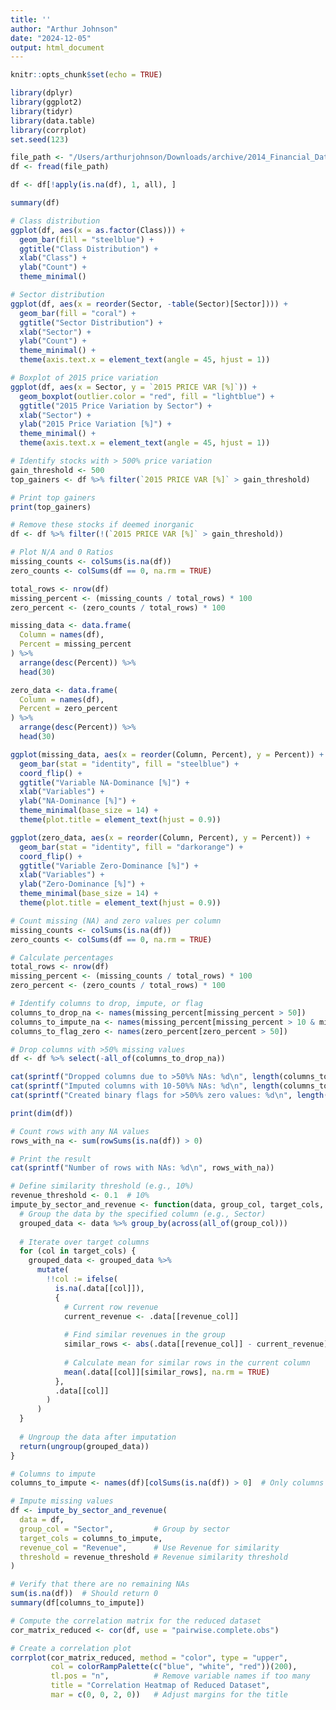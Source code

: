 ```yaml
---
title: ''
author: "Arthur Johnson"
date: "2024-12-05"
output: html_document
---
```


```r
knitr::opts_chunk$set(echo = TRUE)
```

```r
library(dplyr)
library(ggplot2)
library(tidyr)
library(data.table)
library(corrplot)
set.seed(123)
```

```r
file_path <- "/Users/arthurjohnson/Downloads/archive/2014_Financial_Data.csv"
df <- fread(file_path)

df <- df[!apply(is.na(df), 1, all), ]

summary(df)
```

```r
# Class distribution
ggplot(df, aes(x = as.factor(Class))) +
  geom_bar(fill = "steelblue") +
  ggtitle("Class Distribution") +
  xlab("Class") +
  ylab("Count") +
  theme_minimal()
```


```r
# Sector distribution
ggplot(df, aes(x = reorder(Sector, -table(Sector)[Sector]))) +
  geom_bar(fill = "coral") +
  ggtitle("Sector Distribution") +
  xlab("Sector") +
  ylab("Count") +
  theme_minimal() +
  theme(axis.text.x = element_text(angle = 45, hjust = 1))

```


```r
# Boxplot of 2015 price variation
ggplot(df, aes(x = Sector, y = `2015 PRICE VAR [%]`)) +
  geom_boxplot(outlier.color = "red", fill = "lightblue") +
  ggtitle("2015 Price Variation by Sector") +
  xlab("Sector") +
  ylab("2015 Price Variation [%]") +
  theme_minimal() +
  theme(axis.text.x = element_text(angle = 45, hjust = 1))
```


```r
# Identify stocks with > 500% price variation
gain_threshold <- 500
top_gainers <- df %>% filter(`2015 PRICE VAR [%]` > gain_threshold)

# Print top gainers
print(top_gainers)

# Remove these stocks if deemed inorganic
df <- df %>% filter(!(`2015 PRICE VAR [%]` > gain_threshold))

```

```r
# Plot N/A and 0 Ratios
missing_counts <- colSums(is.na(df))
zero_counts <- colSums(df == 0, na.rm = TRUE)

total_rows <- nrow(df)
missing_percent <- (missing_counts / total_rows) * 100
zero_percent <- (zero_counts / total_rows) * 100

missing_data <- data.frame(
  Column = names(df),
  Percent = missing_percent
) %>%
  arrange(desc(Percent)) %>%
  head(30)

zero_data <- data.frame(
  Column = names(df),
  Percent = zero_percent
) %>%
  arrange(desc(Percent)) %>%
  head(30)

ggplot(missing_data, aes(x = reorder(Column, Percent), y = Percent)) +
  geom_bar(stat = "identity", fill = "steelblue") +
  coord_flip() +
  ggtitle("Variable NA-Dominance [%]") +
  xlab("Variables") +
  ylab("NA-Dominance [%]") +
  theme_minimal(base_size = 14) +
  theme(plot.title = element_text(hjust = 0.9)) 

ggplot(zero_data, aes(x = reorder(Column, Percent), y = Percent)) +
  geom_bar(stat = "identity", fill = "darkorange") +
  coord_flip() +
  ggtitle("Variable Zero-Dominance [%]") +
  xlab("Variables") +
  ylab("Zero-Dominance [%]") +
  theme_minimal(base_size = 14) +
  theme(plot.title = element_text(hjust = 0.9)) 

```

```r
# Count missing (NA) and zero values per column
missing_counts <- colSums(is.na(df))
zero_counts <- colSums(df == 0, na.rm = TRUE)

# Calculate percentages
total_rows <- nrow(df)
missing_percent <- (missing_counts / total_rows) * 100
zero_percent <- (zero_counts / total_rows) * 100
```

```r
# Identify columns to drop, impute, or flag
columns_to_drop_na <- names(missing_percent[missing_percent > 50])
columns_to_impute_na <- names(missing_percent[missing_percent > 10 & missing_percent <= 50])
columns_to_flag_zero <- names(zero_percent[zero_percent > 50])
```

```r
# Drop columns with >50% missing values
df <- df %>% select(-all_of(columns_to_drop_na))

```



```r
cat(sprintf("Dropped columns due to >50%% NAs: %d\n", length(columns_to_drop_na)))
cat(sprintf("Imputed columns with 10-50%% NAs: %d\n", length(columns_to_impute_na)))
cat(sprintf("Created binary flags for >50%% zero values: %d\n", length(columns_to_flag_zero)))

print(dim(df))

```



```r
# Count rows with any NA values
rows_with_na <- sum(rowSums(is.na(df)) > 0)

# Print the result
cat(sprintf("Number of rows with NAs: %d\n", rows_with_na))

```

```r
# Define similarity threshold (e.g., 10%)
revenue_threshold <- 0.1  # 10%
impute_by_sector_and_revenue <- function(data, group_col, target_cols, revenue_col, threshold) {
  # Group the data by the specified column (e.g., Sector)
  grouped_data <- data %>% group_by(across(all_of(group_col)))
  
  # Iterate over target columns
  for (col in target_cols) {
    grouped_data <- grouped_data %>%
      mutate(
        !!col := ifelse(
          is.na(.data[[col]]),
          {
            # Current row revenue
            current_revenue <- .data[[revenue_col]]
            
            # Find similar revenues in the group
            similar_rows <- abs(.data[[revenue_col]] - current_revenue) / current_revenue <= threshold
            
            # Calculate mean for similar rows in the current column
            mean(.data[[col]][similar_rows], na.rm = TRUE)
          },
          .data[[col]]
        )
      )
  }
  
  # Ungroup the data after imputation
  return(ungroup(grouped_data))
}

```

```r
# Columns to impute
columns_to_impute <- names(df)[colSums(is.na(df)) > 0]  # Only columns with NAs

# Impute missing values
df <- impute_by_sector_and_revenue(
  data = df,
  group_col = "Sector",         # Group by sector
  target_cols = columns_to_impute, 
  revenue_col = "Revenue",      # Use Revenue for similarity
  threshold = revenue_threshold # Revenue similarity threshold
)
```
```r
# Verify that there are no remaining NAs
sum(is.na(df))  # Should return 0
summary(df[columns_to_impute])
```

```r
# Compute the correlation matrix for the reduced dataset
cor_matrix_reduced <- cor(df, use = "pairwise.complete.obs")

```


```r
# Create a correlation plot
corrplot(cor_matrix_reduced, method = "color", type = "upper",
         col = colorRampPalette(c("blue", "white", "red"))(200),
         tl.pos = "n",          # Remove variable names if too many
         title = "Correlation Heatmap of Reduced Dataset",
         mar = c(0, 0, 2, 0))   # Adjust margins for the title

```